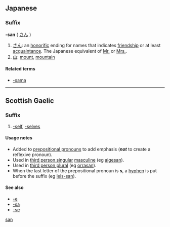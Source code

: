 {{also|Appendix:Variations of "san"}}
==Japanese==

===Suffix===
'''-san''' ( [[さん]] )

# [[さん]]: an [[honorific]] ending for names that indicates [[friendship]] or at least [[acquaintance]]. The Japanese equivalent of [[Mr.]] or [[Mrs.]].
# [[山]]: [[mount]], [[mountain]]

====Related terms====
* [[-sama]]

[[Category:Japanese suffixes|san]]

----

==Scottish Gaelic==

===Suffix===
{{infl|gd|suffix}}

# [[-self]], [[-selves]] {{i|emphatic}}

====Usage notes====
* Added to [[prepositional pronoun]]s to add emphasis ('''''not''''' to create a reflexive pronoun).
* Used in [[third person singular]] [[masculine]] (eg [[aigesan]]).
* Used in [[third person plural]] (eg [[orrasan]]).
* When the last letter of the prepositional pronoun is '''s''', a [[hyphen]] is put before the suffix (eg [[leis-san]]).

====See also====
* [[-e#Scottish Gaelic|-e]]
* [[-sa#Scottish Gaelic|-sa]]
* [[-se#Scottish Gaelic|-se]]
